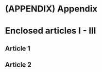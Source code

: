 # (APPENDIX) Appendix {-}

# Enclosed articles I - III

\newpage

## Article 1

\newpage

<!-- article 1 -->
\includepdf[pages={-}]{art1}

\newpage

## Article 2

\newpage

<!-- article 2 -->
\includepdf[pages={-}]{art2}

\newpage

<!-- article 3 -->
<!--\includepdf[pages={-}]{art3}-->
